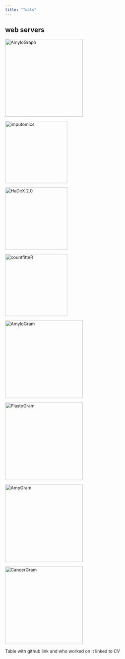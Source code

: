 ```yaml
---
title: "Tools"
---
```


## web servers
::: {layout-ncol=4}
[![AmyloGraph](fig/tools/amylograph.png){width=250}](https://amylograph.com/)

[![imputomics](fig/tools/imputomics.png){height=200}](http://biogenies.info/imputomics-ws)

[![HaDeX 2.0](fig/tools/hadex.png){height=200}](http://mslab-ibb.pl/shiny/HaDeX/)

[![countfitteR](fig/tools/countfitter.png){height=200}](http://biongram.biotech.uni.wroc.pl/countfitter/)

[![AmyloGram](fig/tools/amylogram.png){width=250}](http://biongram.biotech.uni.wroc.pl/AmyloGram)

[![PlastoGram](fig/tools/plastogram.png){width=250}](http://biongram.biotech.uni.wroc.pl/PlastoGram)

[![AmpGram](fig/tools/ampgram.png){width=250}](http://biongram.biotech.uni.wroc.pl/AmpGram)

[![CancerGram](fig/tools/cancergram.png){width=250}](http://biongram.biotech.uni.wroc.pl/CancerGram)

:::

Table with github link and who worked on it
linked to CV